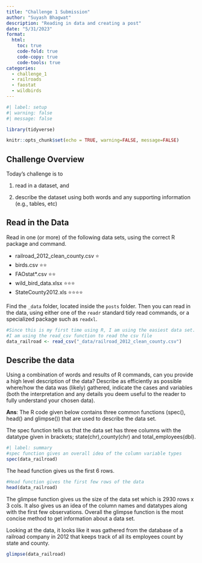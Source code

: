 ```yaml
---
title: "Challenge 1 Submission"
author: "Suyash Bhagwat"
description: "Reading in data and creating a post"
date: "5/31/2023"
format:
  html:
    toc: true
    code-fold: true
    code-copy: true
    code-tools: true
categories:
  - challenge_1
  - railroads
  - faostat
  - wildbirds
---
```


```r
#| label: setup
#| warning: false
#| message: false

library(tidyverse)

knitr::opts_chunk$set(echo = TRUE, warning=FALSE, message=FALSE)
```

## Challenge Overview

Today's challenge is to

1)  read in a dataset, and

2)  describe the dataset using both words and any supporting information (e.g., tables, etc)

## Read in the Data

Read in one (or more) of the following data sets, using the correct R package and command.

-   railroad_2012_clean_county.csv ⭐
-   birds.csv ⭐⭐
-   FAOstat\*.csv ⭐⭐
-   wild_bird_data.xlsx ⭐⭐⭐
-   StateCounty2012.xls ⭐⭐⭐⭐

Find the `_data` folder, located inside the `posts` folder. Then you can read in the data, using either one of the `readr` standard tidy read commands, or a specialized package such as `readxl`.

```r
#Since this is my first time using R, I am using the easiest data set.
#I am using the read_csv function to read the csv file
data_railroad <- read_csv("_data/railroad_2012_clean_county.csv")
```
## Describe the data

Using a combination of words and results of R commands, can you provide a high level description of the data? Describe as efficiently as possible where/how the data was (likely) gathered, indicate the cases and variables (both the interpretation and any details you deem useful to the reader to fully understand your chosen data).

**Ans**: The R code given below contains three common functions (spec(), head() and glimpse()) that are used to describe the data set.

The spec function tells us that the data set has three columns with the datatype given in brackets; state(chr),county(chr) and total_employees(dbl).
```r
#| label: summary
#spec function gives an overall idea of the column variable types
spec(data_railroad)
```

The head function gives us the first 6 rows.
```r
#Head function gives the first few rows of the data
head(data_railroad)
```
The glimpse function gives us the size of the data set which is 2930 rows x 3 cols. It also gives us an idea of the column names and datatypes along with the first few observations. Overall the glimpse function is the most concise method to get information about a data set.

Looking at the data, it looks like it was gathered from the database of a railroad company in 2012 that keeps track of all its employees count by state and county.
```r
glimpse(data_railroad)
```

